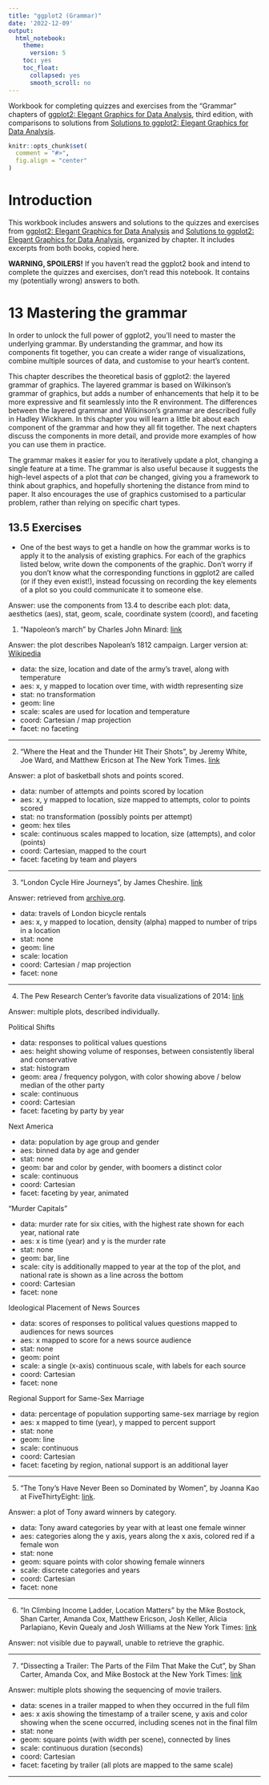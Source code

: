 ```yaml
---
title: "ggplot2 (Grammar)"
date: '2022-12-09'
output:
  html_notebook:
    theme:
      version: 5
    toc: yes
    toc_float:
      collapsed: yes
      smooth_scroll: no
---
```


Workbook for completing quizzes and exercises from the "Grammar" chapters of [ggplot2: Elegant Graphics for Data Analysis](https://ggplot2-book.org/index.html), third edition, with comparisons to solutions from [Solutions to ggplot2: Elegant Graphics for Data Analysis](https://ggplot2-book-solutions-3ed.netlify.app).

```r
knitr::opts_chunk$set(
  comment = "#>",
  fig.align = "center"
)
```

# Introduction

This workbook includes answers and solutions to the quizzes and exercises from [ggplot2: Elegant Graphics for Data Analysis](https://ggplot2-book.org/index.html) and [Solutions to ggplot2: Elegant Graphics for Data Analysis](https://ggplot2-book-solutions-3ed.netlify.app), organized by chapter. It includes excerpts from both books, copied here.

**WARNING, SPOILERS!** If you haven't read the ggplot2 book and intend to complete the quizzes and exercises, don't read this notebook. It contains my (potentially wrong) answers to both.

# 13 Mastering the grammar

In order to unlock the full power of ggplot2, you'll need to master the underlying grammar. By understanding the grammar, and how its components fit together, you can create a wider range of visualizations, combine multiple sources of data, and customise to your heart's content.

This chapter describes the theoretical basis of ggplot2: the layered grammar of graphics. The layered grammar is based on Wilkinson's grammar of graphics, but adds a number of enhancements that help it to be more expressive and fit seamlessly into the R environment. The differences between the layered grammar and Wilkinson's grammar are described fully in Hadley Wickham. In this chapter you will learn a little bit about each component of the grammar and how they all fit together.  The next chapters discuss the components in more detail, and provide more examples of how you can use them in practice.

The grammar makes it easier for you to iteratively update a plot, changing a single feature at a time. The grammar is also useful because it suggests the high-level aspects of a plot that *can* be changed, giving you a framework to think about graphics, and hopefully shortening the distance from mind to paper.  It also encourages the use of graphics customised to a particular problem, rather than relying on specific chart types.

## 13.5 Exercises 

-   One of the best ways to get a handle on how the grammar works is to apply
    it to the analysis of existing graphics. For each of the graphics listed 
    below, write down the components of the graphic. Don't worry if you don't
    know what the corresponding functions in ggplot2 are called (or if they even
    exist!), instead focussing on recording the key elements of a plot so you
    could communicate it to someone else.

Answer: use the components from 13.4 to describe each plot: data, aesthetics (aes), stat, geom, scale, coordinate system (coord), and faceting

1.  "Napoleon's march" by Charles John Minard: [link](http://www.datavis.ca/gallery/re-minard.php)

Answer: the plot describes Napolean's 1812 campaign. Larger version at: [Wikipedia](https://en.wikipedia.org/wiki/Charles_Joseph_Minard#/media/File:Minard.png)

- data: the size, location and date of the army's travel, along with temperature
- aes: x, y mapped to location over time, with width representing size
- stat: no transformation
- geom: line
- scale: scales are used for location and temperature
- coord: Cartesian / map projection
- facet: no faceting

---

2.  "Where the Heat and the Thunder Hit Their Shots", by Jeremy White, 
    Joe Ward, and Matthew Ericson at The New York Times. [link](http://nyti.ms/1duzTvY)

Answer: a plot of basketball shots and points scored.

- data: number of attempts and points scored by location
- aes: x, y mapped to location, size mapped to attempts, color to points scored
- stat: no transformation (possibly points per attempt)
- geom: hex tiles
- scale: continuous scales mapped to location, size (attempts), and color (points)
- coord: Cartesian, mapped to the court
- facet: faceting by team and players

---

3.  "London Cycle Hire Journeys", by James Cheshire. [link](http://bit.ly/1S2cyRy)

Answer: retrieved from [archive.org](https://web.archive.org/web/20210516232923/http://spatialanalysis.co.uk/wp-content/uploads/2012/02/bike_ggplot.png).

- data: travels of London bicycle rentals
- aes: x, y mapped to location, density (alpha) mapped to number of trips in a location
- stat: none
- geom: line
- scale: location
- coord: Cartesian / map projection
- facet: none

---

4.  The Pew Research Center's favorite data visualizations of 2014: [link](http://pewrsr.ch/1KZSSN6)

Answer: multiple plots, described individually.

Political Shifts

- data: responses to political values questions
- aes: height showing volume of responses, between consistently liberal and conservative
- stat: histogram
- geom: area / frequency polygon, with color showing above / below median of the other party
- scale: continuous
- coord: Cartesian
- facet: faceting by party by year

Next America

- data: population by age group and gender
- aes: binned data by age and gender
- stat: none
- geom: bar and color by gender, with boomers a distinct color
- scale: continuous
- coord: Cartesian
- facet: faceting by year, animated

"Murder Capitals"

- data: murder rate for six cities, with the highest rate shown for each year, national rate
- aes: x is time (year) and y is the murder rate
- stat: none
- geom: bar, line
- scale: city is additionally mapped to year at the top of the plot, and national rate is shown as a
  line across the bottom
- coord: Cartesian
- facet: none

Ideological Placement of News Sources

- data: scores of responses to political values questions mapped to audiences for news sources
- aes: x mapped to score for a news source audience
- stat: none
- geom: point
- scale: a single (x-axis) continuous scale, with labels for each source
- coord: Cartesian
- facet: none

Regional Support for Same-Sex Marriage

- data: percentage of population supporting same-sex marriage by region
- aes: x mapped to time (year), y mapped to percent support
- stat: none
- geom: line
- scale: continuous
- coord: Cartesian
- facet: faceting by region, national support is an additional layer

---

5.  "The Tony's Have Never Been so Dominated by Women", by 
    Joanna Kao at FiveThirtyEight: [link](http://53eig.ht/1cJRCyG).

Answer: a plot of Tony award winners by category.

- data: Tony award categories by year with at least one female winner
- aes: categories along the y axis, years along the x axis, colored red if a female won
- stat: none
- geom: square points with color showing female winners
- scale: discrete categories and years
- coord: Cartesian
- facet: none

---

6.  "In Climbing Income Ladder, Location Matters" by the Mike Bostock, 
    Shan Carter, Amanda Cox, Matthew Ericson, Josh Keller, Alicia 
    Parlapiano, Kevin Quealy and Josh Williams at the New York Times:
    [link](http://nyti.ms/1S2dJQT)

Answer: not visible due to paywall, unable to retrieve the graphic.

---

7. "Dissecting a Trailer: The Parts of the Film That Make the Cut",
    by Shan Carter, Amanda Cox, and Mike Bostock at the New York Times:
    [link](http://nyti.ms/1KTJQOE)

Answer: multiple plots showing the sequencing of movie trailers.

- data: scenes in a trailer mapped to when they occurred in the full film
- aes: x axis showing the timestamp of a trailer scene, y axis and color showing when the scene
  occurred, including scenes not in the final film
- stat: none
- geom: square points (with width per scene), connected by lines
- scale: continuous duration (seconds)
- coord: Cartesian
- facet: faceting by trailer (all plots are mapped to the same scale)

---
